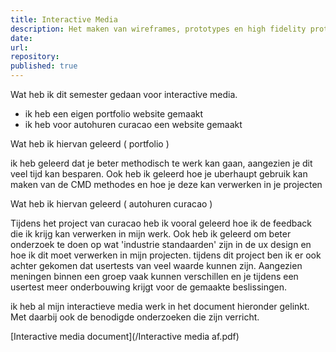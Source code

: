 ```yaml
---
title: Interactive Media
description: Het maken van wireframes, prototypes en high fidelity prototypes.
date: 
url: 
repository: 
published: true
---
```


Wat heb ik dit semester gedaan voor interactive media. 

- ik heb een eigen portfolio website gemaakt
- ik heb voor autohuren curacao een website gemaakt 


Wat heb ik hiervan geleerd ( portfolio ) 



ik heb geleerd dat je beter methodisch te werk kan gaan, aangezien je dit veel tijd kan besparen. 
Ook heb ik geleerd hoe je uberhaupt gebruik kan maken van de CMD methodes en hoe je deze kan verwerken in je projecten 


Wat heb ik hiervan geleerd ( autohuren curacao )


Tijdens het project van curacao heb ik vooral geleerd hoe ik de feedback die ik krijg kan verwerken in mijn werk. 
Ook heb ik geleerd om beter onderzoek te doen op wat 'industrie standaarden' zijn in de ux design en hoe ik dit moet verwerken in mijn projecten. 
tijdens dit project ben ik er ook achter gekomen dat usertests van veel waarde kunnen zijn. Aangezien meningen binnen een groep vaak kunnen verschillen
en je tijdens een usertest meer onderbouwing krijgt voor de gemaakte beslissingen. 



ik heb al mijn interactieve media werk in het document hieronder gelinkt. Met daarbij ook de benodigde onderzoeken die zijn verricht.





[Interactive media document](/Interactive media af.pdf)

